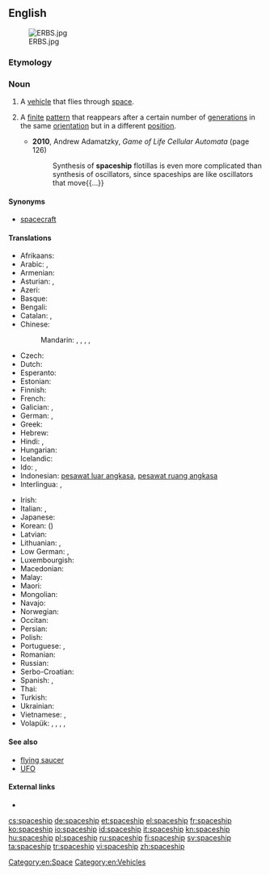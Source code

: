 ==English==

[[File:ERBS.jpg|thumb]]

===Etymology===
{{compound|space|ship}}

===Noun===
{{en-noun}}

# A [[vehicle]] that flies through [[space]].
# {{context|cellular automata}} A [[finite]] [[pattern]] that reappears after a certain number of [[generation]]s in the same [[orientation]] but in a different [[position]].
#* '''2010''', Andrew Adamatzky, ''Game of Life Cellular Automata'' (page 126)
#*: Synthesis of '''spaceship''' flotillas is even more complicated than synthesis of oscillators, since spaceships are like oscillators that move{{...}}

====Synonyms====
* [[spacecraft]]

====Translations====
{{trans-top|vehicle that flies through space}}
* Afrikaans: {{t-|af|ruimteskip}}
* Arabic: {{t-|ar|سفينة فضائية|f|tr=safiina faDaa'íyya}}, {{t-|ar|مركبة فضائية|f|tr=márkaba faDaa'íyya}}
* Armenian: {{t-|hy|տիեզերանավ|tr=tiezeranav}}
* Asturian: {{t-|ast|nave espacial|f}}, {{t-|ast|astronave|f}}
* Azeri: {{t-|az|kosmik gəmi}}
* Basque: {{t-|eu|espazio-ontzi}}
* Bengali: {{t-|bn|মহাকাশযান|sc=Beng}}
* Catalan: {{t-|ca|nau espacial|f}}, {{t-|ca|astronau|f}}
* Chinese:
*: Mandarin: {{t|cmn|太空船|tr=tàikōngchuán|sc=Hani}}, {{t|cmn|飛船|sc=Hani}}, {{t|cmn|飞船|tr=fēichuán|sc=Hani}}, {{t|cmn|宇宙飛船|sc=Hani}}, {{t|cmn|宇宙飞船|tr=yǔzhòu fēichuán|sc=Hani}}
* Czech: {{t-|cs|kosmická loď|f}}
* Dutch: {{t+|nl|ruimteschip|n}}
* Esperanto: {{t-|eo|kosmoŝipo}}
* Estonian: {{t-|et|kosmoselaev}}
* Finnish: {{t+|fi|avaruusalus}}
* French: {{t+|fr|vaisseau spatial|m}}
* Galician: {{t-|gl|nave espacial|f}}, {{t-|ast|astronave|f}}
* German: {{t+|de|Raumschiff|n}}, {{t-|de|Raumfahrzeug|n}}
* Greek: {{t+|el|διαστημόπλοιο|n|tr=diastimóploio}}
* Hebrew: {{t-|he|ספינת-חלל}}
* Hindi: {{t-|hi|अंतरिक्ष यान|tr=antarikṣ yān}}, {{t-|hi|अंतरिक्ष-जहाज़|tr=antarikṣ-jahāz}}
* Hungarian: {{t+|hu|űrhajó}}
* Icelandic: {{t+|is|geimskip|n}}
* Ido: {{t+|io|spaconavo}}, {{t-|io|spaco-navo}}
* Indonesian: [[pesawat luar angkasa]], [[pesawat ruang angkasa]]
* Interlingua: {{t-|ia|astronave}}, {{t-|ia|nave spatial}}
{{trans-mid}}
* Irish: {{t-|ga|spásárthach}}
* Italian: {{t-|it|astronave|f}}, {{t-|it|nave spaziale|f}}
* Japanese: {{t+|ja|宇宙船|tr=うちゅうせん, uchūsen}}
* Korean: {{t-|ko|우주선|tr=ujuseon|sc=Hang}} ({{t+|ko|宇宙船|sc=Hani}})
* Latvian: {{t-|lv|kosmosa kuģis}}
* Lithuanian: {{t+|lt|kosminis laivas|m}}, {{t-|lt|erdvėlaivis|m}}
* Low German: {{t-|nds|Ruumschipp|n}}, {{t-|nds|Ruumfohrtüüg|n}}
* Luxembourgish: {{t-|lb|Raumschëff}}
* Macedonian: {{t-|mk|вселенски брод}}
* Malay: {{t-|ms|kapal angkasa lepas}}
* Maori: {{t-|mi|waka ātea}}
* Mongolian: {{t-|mn|сансрын хөлөг|sc=Cyrl}}
* Navajo: {{tø|nv|yá biyiʼgóó náádadiilwoʼígíí}}
* Norwegian: {{t-|no|romskip|n}}
* Occitan: {{t-|oc|astronau}}
* Persian: {{t-|fa|کشتی فضایی|tr=kashti-e-fazaee}}
* Polish: {{t-|pl|statek kosmiczny}}
* Portuguese: {{t+|pt|espaçonave|f}}, {{t-|pt|nave espacial|f}}
* Romanian: {{t-|ro|navă cosmică}}
* Russian: {{t+|ru|космический корабль|m|tr=kosmíčeskij korábl’}}
* Serbo-Croatian: {{t-|sh|svemirski brod}}
* Spanish: {{t-|es|nave espacial|f}}, {{t+|es|astronave|f}}
* Thai: {{t-|th|ยานอวกาศ|tr=yaan àwágàat}}
* Turkish: {{t+|tr|uzay gemisi}}
* Ukrainian: {{t-|uk|космічний корабель|m|tr=kosmičnyï korabel’}}
* Vietnamese: {{t-|vi|như spacecraft}}, {{t-|vi|phi thuyền}}
* Volapük: {{t-|vo|stelanaf}}, {{t-|vo|levalanaf}}, {{t-|vo|lespadanaf}}, {{t-|vo|kosmonaf}}, {{t+|vo|sinaf}}
{{trans-bottom}}

====See also====
* [[flying saucer]]
* [[UFO]]

====External links====
* {{pedia}}

[[Category:en:Space]]
[[Category:en:Vehicles]]

[[cs:spaceship]]
[[de:spaceship]]
[[et:spaceship]]
[[el:spaceship]]
[[fr:spaceship]]
[[ko:spaceship]]
[[io:spaceship]]
[[id:spaceship]]
[[it:spaceship]]
[[kn:spaceship]]
[[hu:spaceship]]
[[pl:spaceship]]
[[ru:spaceship]]
[[fi:spaceship]]
[[sv:spaceship]]
[[ta:spaceship]]
[[tr:spaceship]]
[[vi:spaceship]]
[[zh:spaceship]]